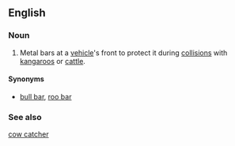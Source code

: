 ==English==

===Noun===
{{en-noun|sg=[[kangaroo]] [[bar]]}}

# {{Australia|colloquial}} Metal bars at a [[vehicle]]'s front to protect it during [[collision]]s with [[kangaroo]]s or [[cattle]].

====Synonyms====
* [[bull bar]], [[roo bar]]

===See also===
[[cow catcher]]